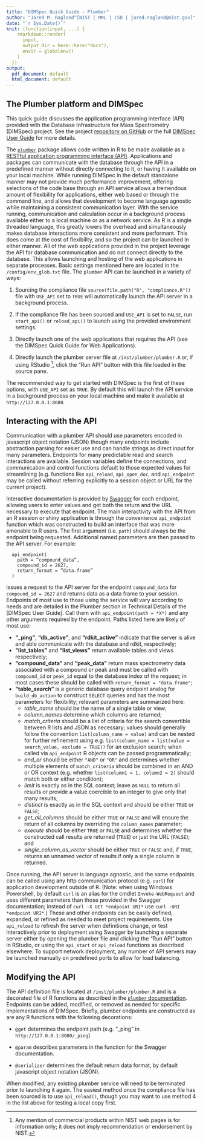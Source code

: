 ```yaml
---
title: "DIMSpec Quick Guide - Plumber"
author: "Jared M. Ragland^[NIST | MML | CSD | jared.ragland@nist.gov]"
date: "`r Sys.Date()`"
knit: (function(input, ...) {
    rmarkdown::render(
      input,
      output_dir = here::here("docs"),
      envir = globalenv()
    )
  })
output:
  pdf_document: default
  html_document: default
---
```


## The Plumber platform and DIMSpec

This quick guide discusses the application programming interface (API) provided with the Database Infrastructure for Mass Spectrometry (DIMSpec) project. See the project [repository on GitHub](https://github.com/usnistgov/dimspec) or the full [DIMSpec User Guide](https://pages.nist.gov/dimspec/docs) for more details.

The [`plumber`](https://www.rplumber.io) package allows code written in R to be made available as a [RESTful application programming interface (API)](https://restfulapi.net/). Applications and packages can communicate with the database through the API in a predefined manner without directly connecting to it, or having it available on your local machine. While running DIMSpec in the default standalone manner may not provide much performance improvement, offering selections of the code base through an API service allows a tremendous amount of flexibility for applications, either web based or through the command line, and allows that development to become language agnostic while maintaining a consistent communication layer. With the service running, communication and calculation occur in a background process available either to a local machine or as a network service. As R is a single threaded language, this greatly lowers the overhead and simultaneously makes database interactions more consistent and more performant. This does come at the cost of flexibility, and so the project can be launched in either manner. All of the web applications provided in the project leverage the API for database communication and do not connect directly to the database. This allows launching and hosting of the web applications in separate processes. Basic settings mentioned here are located in the `/config/env_glob.txt` file. The `plumber` API can be launched in a variety of ways:

1. Sourcing the compliance file `source(file.path("R", "compliance.R"))` file with `USE_API` set to `TRUE` will automatically launch the API server in a background process.

1. If the compliance file has been sourced and `USE_API` is set to `FALSE`, run `start_api()` or `reload_api()` to launch using the provided environment settings.

1. Directly launch one of the web applications that requires the API (see the DIMSpec Quick Guide for Web Applications).

1. Directly launch the plumber server file at `/inst/plumber/plumber.R` or, if using RStudio [^1], click the "Run API" button with this file loaded in the source pane.

The recommended way to get started with DIMSpec is the first of these options, with `USE_API` set as `TRUE`. By default this will launch the API service in a background process on your local machine and make it available at `http://127.0.0.1:8080`.

[^1]: Any mention of commercial products within NIST web pages is for information only; it does not imply recommendation or endorsement by NIST.

## Interacting with the API

Communication with a plumber API should use parameters encoded in javascript object notation (JSON) though many endpoints include abstraction parsing for easier use and can handle strings as direct input for many parameters. Endpoints for many predictable read and search interactions are available. Session variables define the connections, and communication and control functions default to those expected values for streamlining (e.g. functions like `api_reload`, `api_open_doc`, and `api_endpoint` may be called without referring explicitly to a session object or URL for the current project).

Interactive documentation is provided by [Swagger](https://swagger.io/) for each endpoint, allowing users to enter values and get both the return and the URL necessary to execute that endpoint. The main interactivity with the API from an R session or shiny application is through the convenience `api_endpoint` function which was constructed to build an interface that was more amenable to R users. The first argument (i.e. `path`) should always be the endpoint being requested. Additional named parameters are then passed to the API server. For example:

      api_endpoint(
        path = “compound_data”,
        compound_id = 2627,
        return_format = “data.frame”
      )

issues a request to the API server for the endpoint `compound_data` for `compound_id = 2627` and returns data as a data frame to your session. Endpoints of most use to those using the service will vary according to needs and are detailed in the Plumber section in Technical Details of the [DIMSpec User Guide]. Call them with `api_endpoint(path = *X*)` and any other arguments required by the endpoint. Paths listed here are likely of most use:

-   **"\_ping"**, **"db_active"**, and **"rdkit_active"** indicate that the server is alive and able communicate with the database and rdkit, respectively;
-   **"list_tables"** and **"list_views"** return available tables and views respectively;
-   **"compound_data"** and **"peak_data"** return mass spectrometry data associated with a compound or peak and must be called with `compound_id` or `peak_id` equal to the database index of the request; in most cases these should be called with `return_format = "data.frame"`;
-   **"table_search"** is a generic database query endpoint analog for `build_db_action` to construct `SELECT` queries and has the most parameters for flexibility; relevant parameters are summarized here:
    -   *table_name* should be the name of a single table or view;
    -   *column_names* determine which columns are returned;
    -   *match_criteria* should be a list of criteria for the search convertible between R lists and JSON as necessary; values should generally follow the convention `list(column_name = value)` and can be nested for further refinement using e.g. `list(column_name = list(value = search_value, exclude = TRUE))` for an exclusion search; when called via `api_endpoint` R objects can be passed programmatically;
    -   *and_or* should be either `"AND"` or `"OR"` and determines whether multiple elements of `match_criteria` should be combined in an AND or OR context (e.g. whether `list(column1 = 1, column2 = 2)` should match both or either condition);
    -   *limit* is exactly as in the SQL context; leave as `NULL` to return all results or provide a value coercible to an integer to give only that many results;
    -   *distinct* is exactly as in the SQL context and should be either `TRUE` or `FALSE`;
    -   *get_all_columns* should be either `TRUE` or `FALSE` and will ensure the return of all columns by overriding the `column_names` parameter;
    -   *execute* should be either `TRUE` or `FALSE` and determines whether the constructed call results are returned (`TRUE`) or just the URL (`FALSE`); and
    -   *single_column_as_vector* should be either `TRUE` or `FALSE` and, if `TRUE`, returns an unnamed vector of results if only a single column is returned.
    
Once running, the API server is language agnostic, and the same endpoints can be called using any http communication protocol (e.g. `curl`) for application development outside of R. (Note: when using Windows Powershell, by default `curl` is an alias for the cmdlet `Invoke-WebRequest` and uses different parameters than those provided in the Swagger documentation; instead of `curl -X GET *endpoint URI*` use `curl -URI *endpoint URI*`.) These and other endpoints can be easily defined, expanded, or refined as needed to meet project requirements. Use `api_reload` to refresh the server when definitions change, or test interactively prior to deployment using Swagger by launching a separate server either by opening the plumber file and clicking the "Run API" button in RStudio, or using the `api_start` or `api_reload` functions as described elsewhere. To support network deployment, any number of API servers may be launched manually on predefined ports to allow for load balancing.

## Modifying the API

The API definition file is located at `/inst/plumber/plumber.R` and is a decorated file of R functions as described in the [`plumber` documentation](https://www.rplumber.io). Endpoints can be added, modified, or removed as needed for specific implementations of DIMSpec. Briefly, plumber endpoints are constructed as are any R functions with the following decorations:

- `@get` determines the endpoint path (e.g. "_ping" in `http://127.0.0.1:8080/_ping`)

- `@param` describes parameters in the function for the Swagger documentation.

- `@serializer` determines the default return data format, by default javascript object notation (JSON).

When modified, any existing plumber service will need to be terminated prior to launching it again. The easiest method once the compliance file has been sourced is to use `api_reload()`, though you may want to use method 4 in the list above for testing a local copy first.
